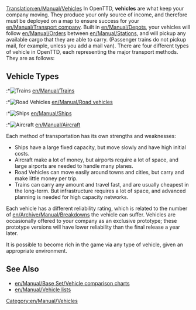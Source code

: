 [[Translation:en/Manual/Vehicles]]
In OpenTTD, '''vehicles''' are what keep your company moving. They produce your only source of income, and therefore must be deployed on a map to ensure success for your [[en/Manual/Transport company]]. Built in [[en/Manual/Depots]], your vehicles will follow [[en/Manual/Orders]] between [[en/Manual/Stations]], and will pickup any available cargo that they are able to carry. (Passenger trains do not pickup mail, for example, unless you add a mail van). There are four different types of vehicle in OpenTTD, each representing the major transport methods. They are as follows:

== Vehicle Types ==
:*[[File:en/Manual/Manual html m16a497ce.png|Trains]] [[en/Manual/Trains]]
:*[[File:en/Manual/Manual html m3518e48c.png|Road Vehicles]] [[en/Manual/Road vehicles]]
:*[[File:en/Manual/Manual html 53123a33.png|Ships]] [[en/Manual/Ships]]
:*[[File:en/Manual/Manual html 442702e6.png|Aircraft]] [[en/Manual/Aircraft]]

Each method of transportation has its own strengths and weaknesses:
*Ships have a large fixed capacity, but move slowly and have high initial costs.
*Aircraft make a lot of money, but airports require a lot of space, and large airports are needed to handle many planes.
*Road Vehicles can move easily around towns and cities, but carry and make little money per trip.
*Trains can carry any amount and travel fast, and are usually cheapest in the long-term. But infrastructure requires a lot of space, and advanced planning is needed for high capacity networks.

Each vehicle has a different reliability rating, which is related to the number of [[en/Archive/Manual/Breakdowns]] the vehicle can suffer. Vehicles are occasionally offered to your company as an exclusive prototype; these prototype versions will have lower reliability than the final release a year later.

It is possible to become rich in the game via any type of vehicle, given an appropriate environment.

==See Also==
*[[en/Manual/Base Set/Vehicle comparison charts]]
*[[en/Manual/Vehicle lists]]
[[Category:en/Manual/Vehicles]]